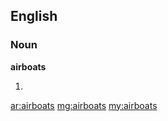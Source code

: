 ==English==
===Noun===
'''airboats'''
# {{plural of|[[airboat]]}}

[[ar:airboats]]
[[mg:airboats]]
[[my:airboats]]